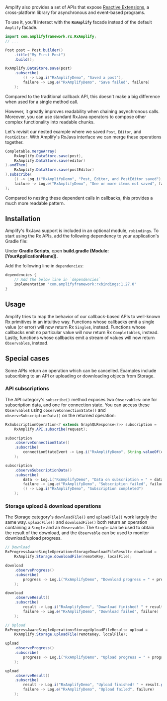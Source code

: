 Amplify also provides a set of APIs that expose [Reactive Extensions](http://reactivex.io/), a cross-platform library for asynchronous and event-based programs.

To use it, you'll interact with the **`RxAmplify`** facade instead of the default `Amplify` facade.

```java
import com.amplifyframework.rx.RxAmplify;
// ...

Post post = Post.builder()
    .title("My First Post")
    .build();

RxAmplify.DataStore.save(post)
    .subscribe(
        () -> Log.i("RxAmplifyDemo", "Saved a post"),
        failure -> Log.e("RxAmplifyDemo", "Save failed", failure)
    );
```

Compared to the traditional callback API, this doesn't make a big difference when used for a single method call.

However, it greatly improves readability when chaining asynchronous calls. Moreover, you can use standard RxJava operators to compose other complex functionality into readable chunks.

Let's revisit our nested example where we saved `Post`, `Editor`, and `PostEditor`. With Amplify's RxJava interface we can merge these operations together.

```java
Completable.mergeArray(
    RxAmplify.DataStore.save(post),
    RxAmplify.DataStore.save(editor)
).andThen(
    RxAmplify.DataStore.save(postEditor)
).subscribe(
    () -> Log.i("RxAmplifyDemo", "Post, Editor, and PostEditor saved"),
    failure -> Log.e("RxAmplifyDemo", "One or more items not saved", failure)
);
```

Compared to nesting these dependent calls in callbacks, this provides a much more readable pattern.

## Installation

Amplify's RxJava support is included in an optional module, `rxbindings`. To start using the Rx APIs, add the following dependency to your application's Gradle file:

Under **Gradle Scripts**, open **build.gradle (Module: [YourApplicationName])**.

Add the following line in `dependencies`:

```groovy
dependencies {
    // Add the below line in `dependencies`
    implementation 'com.amplifyframework:rxbindings:1.27.0'
}
```

## Usage

Amplify tries to map the behavior of our callback-based APIs to well-known Rx primitives in an intuitive way. Functions whose callbacks emit a single value (or error) will now return Rx `Single`s, instead. Functions whose callbacks emit no particular value will now return Rx `Completable`s, instead. Lastly, functions whose callbacks emit a stream of values will now return `Observable`s, instead.

## Special cases

Some APIs return an operation which can be cancelled. Examples include subscribing to an API or uploading or downloading objects from Storage.

### API subscriptions

The API category's `subscribe()` method exposes two `Observable`s: one for subscription data, and one for connection state. You can access these `Observable`s using `observeConnectionState()` and `observeSubscriptionData()` on the returned operation:

```java
RxSubscriptionOperation<? extends GraphQLResponse<?>> subscription =
    RxAmplify.API.subscribe(request);

subscription
    .observeConnectionState()
    .subscribe(
        connectionStateEvent -> Log.i("RxAmplifyDemo", String.valueOf(connectionStateEvent))
    );

subscription
    .observeSubscriptionData()
    .subscribe(
        data -> Log.i("RxAmplifyDemo", "Data on subscription = " + data),
        failure -> Log.e("RxAmplifyDemo", "Subscription failed", failure),
        () -> Log.i("RxAmplifyDemo", "Subscription completed")
    );
```

### Storage upload & download operations

The Storage category's `downloadFile()` and `uploadFile()` work largely the same way. `uploadFile()` and `downloadFile()` both return an operation containing a `Single` and an `Observable`. The `Single` can be used to obtain the result of the download, and the `Observable` can be used to monitor download/upload progress.

```java
// Download
RxProgressAwareSingleOperation<StorageDownloadFileResult> download =
    RxAmplify.Storage.downloadFile(remoteKey, localFile);

download
    .observeProgress()
    .subscribe(
        progress -> Log.i("RxAmplifyDemo", "Download progress = " + progress.toString())
    );

download
    .observeResult()
    .subscribe(
        result -> Log.i("RxAmplifyDemo", "Download finished! " + result.getFile().getPath()),
        failure -> Log.e("RxAmplifyDemo", "Download failed", failure)
    );

// Upload
RxProgressAwareSingleOperation<StorageUploadFileResult> upload =
    RxAmplify.Storage.uploadFile(remoteKey, localFile);

upload
    .observeProgress()
    .subscribe(
        progress -> Log.i("RxAmplifyDemo", "Upload progress = " + progress.toString())
    );

upload
    .observeResult()
    .subscribe(
        result -> Log.i("RxAmplifyDemo", "Upload finished! " + result.getKey()),
        failure -> Log.e("RxAmplifyDemo", "Upload failed", failure)
    );
```

